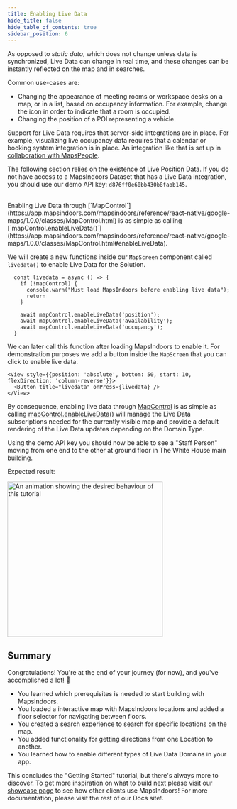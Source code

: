 ```yaml
---
title: Enabling Live Data
hide_title: false
hide_table_of_contents: true
sidebar_position: 6
---
```



As opposed to _static data_, which does not change unless data is synchronized, Live Data can change in real time, and these changes can be instantly reflected on the map and in searches.

Common use-cases are:

* Changing the appearance of meeting rooms or workspace desks on a map, or in a list, based on occupancy information. For example, change the icon in order to indicate that a room is occupied.
* Changing the position of a POI representing a vehicle.

Support for Live Data requires that server-side integrations are in place. For example, visualizing live occupancy data requires that a calendar or booking system integration is in place. An integration like that is set up in [collaboration with MapsPeople](https://www.mapspeople.com/mapsindoors-integrations/).

The following section relies on the existence of Live Position Data. If you do not have access to a MapsIndoors Dataset that has a Live Data integration, you should use our demo API key: `d876ff0e60bb430b8fabb145`.

<br/>
Enabling Live Data through [`MapControl`](https://app.mapsindoors.com/mapsindoors/reference/react-native/google-maps/1.0.0/classes/MapControl.html) is as simple as calling [`mapControl.enableLiveData()`](https://app.mapsindoors.com/mapsindoors/reference/react-native/google-maps/1.0.0/classes/MapControl.html#enableLiveData).

We will create a new functions inside our `MapScreen` component called `livedata()` to enable Live Data for the Solution.

```tsx
  const livedata = async () => {
    if (!mapControl) {
      console.warn("Must load MapsIndoors before enabling live data");
      return
    }

    await mapControl.enableLiveData('position');
    await mapControl.enableLiveData('availability');
    await mapControl.enableLiveData('occupancy');
  }
```

We can later call this function after loading MapsIndoors to enable it. For demonstration purposes we add a button inside the `MapScreen` that you can click to enable live data.

```tsx
<View style={{position: 'absolute', bottom: 50, start: 10, flexDirection: 'column-reverse'}}>
  <Button title="livedata" onPress={livedata} />
</View>
```

By consequence, enabling live data through [MapControl](https://app.mapsindoors.com/mapsindoors/reference/react-native/google-maps/1.0.0/classes/MapControl.html) is as simple as calling [mapControl.enableLiveData()](https://app.mapsindoors.com/mapsindoors/reference/react-native/google-maps/1.0.0/classes/MapControl.html) will manage the Live Data subscriptions needed for the currently visible map and provide a default rendering of the Live Data updates depending on the Domain Type.

Using the demo API key you should now be able to see a "Staff Person" moving from one end to the other at ground floor in The White House main building.<br/>

Expected result:

<img src="/img/getting-started/react_native_live_data.gif" alt="An animation showing the desired behaviour of this tutorial" width="350"/>

## Summary

Congratulations! You're at the end of your journey (for now), and you've accomplished a lot! 🎉

* You learned which prerequisites is needed to start building with MapsIndoors.
* You loaded a interactive map with MapsIndoors locations and added a floor selector for navigating between floors.
* You created a search experience to search for specific locations on the map.
* You added functionality for getting directions from one Location to another.
* You learned how to enable different types of Live Data Domains in your app.

This concludes the "Getting Started" tutorial, but there's always more to discover. To get more inspiration on what to build next please visit our [showcase page](https://www.mapspeople.com/showcases) to see how other clients use MapsIndoors! For more documentation, please visit the rest of our Docs site!.
